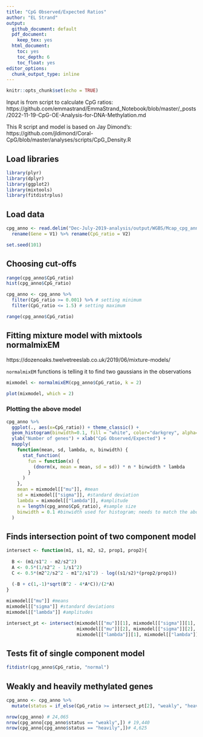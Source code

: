 ```yaml
---
title: "CpG Observed/Expected Ratios"
author: "EL Strand"
output:
  github_document: default
  pdf_document:
    keep_tex: yes
  html_document:
    toc: yes
    toc_depth: 6
    toc_float: yes
editor_options: 
  chunk_output_type: inline
---
```


```r
knitr::opts_chunk$set(echo = TRUE)
```

Input is from script to calculate CpG ratios: https://github.com/emmastrand/EmmaStrand_Notebook/blob/master/_posts/2022-11-19-CpG-OE-Analysis-for-DNA-Methylation.md

This R script and model is based on Jay Dimond's: https://github.com/jldimond/Coral-CpG/blob/master/analyses/scripts/CpG_Density.R 

## Load libraries 

```r
library(plyr)
library(dplyr)
library(ggplot2)
library(mixtools)
library(fitdistrplus)
```

## Load data 

```r
cpg_anno <- read.delim("Dec-July-2019-analysis/output/WGBS/Mcap_cpg_anno.txt", header=FALSE) %>%
  rename(Gene = V1) %>% rename(CpG_ratio = V2)

set.seed(101)
```

## Choosing cut-offs 

```r
range(cpg_anno$CpG_ratio)
hist(cpg_anno$CpG_ratio)

cpg_anno <- cpg_anno %>% 
  filter(CpG_ratio >= 0.001) %>% # setting minimum
  filter(CpG_ratio <= 1.5) # setting maximum 

range(cpg_anno$CpG_ratio)
```

## Fitting mixture model with mixtools normalmixEM

https://dozenoaks.twelvetreeslab.co.uk/2019/06/mixture-models/

`normalmixEM` functions is telling it to find two gaussians in the observations

```r
mixmodel <- normalmixEM(cpg_anno$CpG_ratio, k = 2)

plot(mixmodel, which = 2)
```

### Plotting the above model

```r
cpg_anno %>% 
  ggplot(., aes(x=CpG_ratio)) + theme_classic() + 
  geom_histogram(binwidth=0.1, fill = "white", color="darkgrey", alpha=0.9) + 
  ylab("Number of genes") + xlab("CpG Observed/Expected") +
  mapply(
    function(mean, sd, lambda, n, binwidth) {
      stat_function(
        fun = function(x) {
          (dnorm(x, mean = mean, sd = sd)) * n * binwidth * lambda
        }
      )
    },
    mean = mixmodel[["mu"]], #mean
    sd = mixmodel[["sigma"]], #standard deviation
    lambda = mixmodel[["lambda"]], #amplitude
    n = length(cpg_anno$CpG_ratio), #sample size
    binwidth = 0.1 #binwidth used for histogram; needs to match the above binwidth 
  )
```

## Finds intersection point of two component model

```r
intersect <- function(m1, s1, m2, s2, prop1, prop2){
  
  B <- (m1/s1^2 - m2/s2^2)
  A <- 0.5*(1/s2^2 - 1/s1^2)
  C <- 0.5*(m2^2/s2^2 - m1^2/s1^2) - log((s1/s2)*(prop2/prop1))
  
  (-B + c(1,-1)*sqrt(B^2 - 4*A*C))/(2*A)
}

mixmodel[["mu"]] #means
mixmodel[["sigma"]] #standard deviations
mixmodel[["lambda"]] #amplitudes

intersect_pt <- intersect(mixmodel[["mu"]][1], mixmodel[["sigma"]][1], 
                          mixmodel[["mu"]][2], mixmodel[["sigma"]][2], 
                          mixmodel[["lambda"]][1], mixmodel[["lambda"]][2])
```

## Tests fit of single component model

```r
fitdistr(cpg_anno$CpG_ratio, "normal")
```

## Weakly and heavily methylated genes 

```r
cpg_anno <- cpg_anno %>%
  mutate(status = if_else(CpG_ratio >= intersect_pt[2], "weakly", "heavily"))

nrow(cpg_anno) # 24,065
nrow(cpg_anno[cpg_anno$status == "weakly",]) # 19,440
nrow(cpg_anno[cpg_anno$status == "heavily",])# 4,625
```